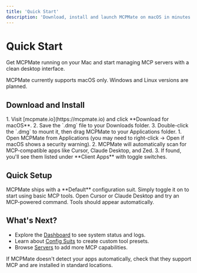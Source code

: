 ```yaml
---
title: 'Quick Start'
description: 'Download, install and launch MCPMate on macOS in minutes'
---
```



# Quick Start

Get MCPMate running on your Mac and start managing MCP servers with a clean desktop interface.

<Callout type="info">
  MCPMate currently supports macOS only. Windows and Linux versions are planned.
</Callout>

## Download and Install

<AccordionGroup>
  <Accordion icon="download" title="Download MCPMate">
    1. Visit [mcpmate.io](https://mcpmate.io) and click **Download for macOS**.
    2. Save the `.dmg` file to your Downloads folder.
    3. Double-click the `.dmg` to mount it, then drag MCPMate to your Applications folder.
  </Accordion>
  
  <Accordion icon="rocket" title="First Launch">
    1. Open MCPMate from Applications (you may need to right-click → Open if macOS shows a security warning).
    2. MCPMate will automatically scan for MCP-compatible apps like Cursor, Claude Desktop, and Zed.
    3. If found, you'll see them listed under **Client Apps** with toggle switches.
  </Accordion>
</AccordionGroup>

## Quick Setup

<CardGroup cols={2}>
  <Card title="Enable Default Config" icon="toggle-on">
    MCPMate ships with a **Default** configuration suit. Simply toggle it on to start using basic MCP tools.
  </Card>
  
  <Card title="Test in Your Editor" icon="code">
    Open Cursor or Claude Desktop and try an MCP-powered command. Tools should appear automatically.
  </Card>
</CardGroup>

## What's Next?

- Explore the [Dashboard](/pages/dashboard) to see system status and logs.
- Learn about [Config Suits](/pages/config-suits) to create custom tool presets.
- Browse [Servers](/pages/servers) to add more MCP capabilities.

<Callout type="warning">
  If MCPMate doesn't detect your apps automatically, check that they support MCP and are installed in standard locations.
</Callout>

